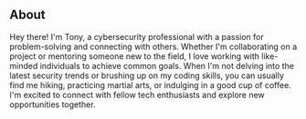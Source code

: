 ## About

Hey there! I'm Tony, a cybersecurity professional with a passion for problem-solving and connecting with others. Whether I'm collaborating on a project or mentoring someone new to the field, I love working with like-minded individuals to achieve common goals. When I'm not delving into the latest security trends or brushing up on my coding skills, you can usually find me hiking, practicing martial arts, or indulging in a good cup of coffee. I'm excited to connect with fellow tech enthusiasts and explore new opportunities together.
